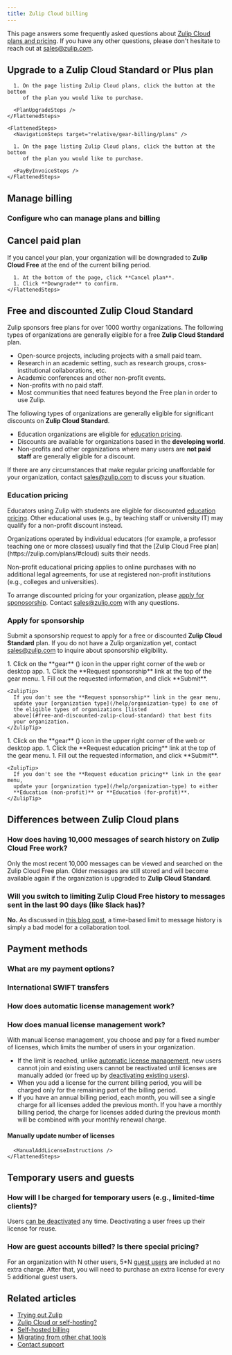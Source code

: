 ```yaml
---
title: Zulip Cloud billing
---
```



This page answers some frequently asked questions about [Zulip Cloud plans and
pricing](https://zulip.com/plans/). If you have any other questions, please
don't hesitate to reach out at [sales@zulip.com](mailto:sales@zulip.com).

## Upgrade to a Zulip Cloud Standard or Plus plan

<Tabs>
  <TabItem label="Pay by credit card">
    <FlattenedSteps>
      <NavigationSteps target="relative/gear-billing/plans" />

      1. On the page listing Zulip Cloud plans, click the button at the bottom
         of the plan you would like to purchase.

      <PlanUpgradeSteps />
    </FlattenedSteps>
  </TabItem>

  <TabItem label="Pay by invoice">
    <PayByInvoiceWarning />

    <FlattenedSteps>
      <NavigationSteps target="relative/gear-billing/plans" />

      1. On the page listing Zulip Cloud plans, click the button at the bottom
         of the plan you would like to purchase.

      <PayByInvoiceSteps />
    </FlattenedSteps>
  </TabItem>
</Tabs>

## Manage billing

<ManageBillingIntro />

<Tabs>
  <TabItem label="Desktop/Web">
    <FlattenedSteps>
      <NavigationSteps target="relative/gear-billing/billing" />
    </FlattenedSteps>
  </TabItem>
</Tabs>

### Configure who can manage plans and billing

<ConfigureWhoCanManagePlans />

## Cancel paid plan

If you cancel your plan, your organization will be downgraded to **Zulip Cloud
Free** at the end of the current billing period.

<Tabs>
  <TabItem label="Desktop/Web">
    <FlattenedSteps>
      <NavigationSteps target="relative/gear-billing/billing" />

      1. At the bottom of the page, click **Cancel plan**.
      1. Click **Downgrade** to confirm.
    </FlattenedSteps>
  </TabItem>
</Tabs>

## Free and discounted Zulip Cloud Standard

Zulip sponsors free plans for over 1000 worthy organizations. The following
types of organizations are generally eligible for a free **Zulip Cloud Standard** plan.

* Open-source projects, including projects with a small paid team.
* Research in an academic setting, such as research groups, cross-institutional
  collaborations, etc.
* Academic conferences and other non-profit events.
* Non-profits with no paid staff.
* Most communities that need features beyond the Free plan in order to use Zulip.

The following types of organizations are generally eligible for significant
discounts on **Zulip Cloud Standard**.

* Education organizations are eligible for [education
  pricing](https://zulip.com/for/education/#feature-pricing).
* Discounts are available for organizations based in the **developing world**.
* Non-profits and other organizations where many users are **not paid staff**
  are generally eligible for a discount.

If there are any circumstances that make regular pricing unaffordable for your
organization, contact [sales@zulip.com](mailto:sales@zulip.com) to discuss your
situation.

### Education pricing

Educators using Zulip with students are eligible for discounted [education
pricing](https://zulip.com/for/education/#feature-pricing). Other educational
uses (e.g., by teaching staff or university IT) may qualify for a non-profit
discount instead.

<ZulipTip>
  Organizations operated by individual educators (for example, a professor
  teaching one or more classes) usually find that the [Zulip Cloud Free
  plan](https://zulip.com/plans/#cloud) suits their needs.
</ZulipTip>

Non-profit educational pricing applies to online purchases with no additional
legal agreements, for use at registered non-profit institutions (e.g., colleges
and universities).

To arrange discounted pricing for your organization, please [apply for
sponosorship](#apply-for-sponsorship). Contact
[sales@zulip.com](mailto:sales@zulip.com) with any questions.

### Apply for sponsorship

Submit a sponsorship request to apply for a free or discounted **Zulip Cloud
Standard** plan. If you do not have a Zulip organization yet, contact
[sales@zulip.com](mailto:sales@zulip.com) to inquire about sponsorship
eligibility.

<Tabs>
  <TabItem label="Request sponsorship">
    <Steps>
      1. Click on the **gear** (<GearIcon />) icon in
         the upper right corner of the web or desktop app.
      1. Click the **Request sponsorship** link at the top of the gear menu.
      1. Fill out the requested information, and click **Submit**.
    </Steps>

    <ZulipTip>
      If you don't see the **Request sponsorship** link in the gear menu,
      update your [organization type](/help/organization-type) to one of
      the eligible types of organizations [listed
      above](#free-and-discounted-zulip-cloud-standard) that best fits
      your organization.
    </ZulipTip>
  </TabItem>

  <TabItem label="Request education pricing">
    <Steps>
      1. Click on the **gear** (<GearIcon />) icon in
         the upper right corner of the web or desktop app.
      1. Click the **Request education pricing** link at the top of the gear menu.
      1. Fill out the requested information, and click **Submit**.
    </Steps>

    <ZulipTip>
      If you don't see the **Request education pricing** link in the gear menu,
      update your [organization type](/help/organization-type) to either
      **Education (non-profit)** or **Education (for-profit)**.
    </ZulipTip>
  </TabItem>
</Tabs>

## Differences between Zulip Cloud plans

### How does having 10,000 messages of search history on Zulip Cloud Free work?

Only the most recent 10,000 messages can be viewed and searched on the Zulip
Cloud Free plan. Older messages are still stored and will become available
again if the organization is upgraded to **Zulip Cloud Standard**.

### Will you switch to limiting Zulip Cloud Free history to messages sent in the last 90 days (like Slack has)?

**No.** As discussed in [this blog
post](https://blog.zulip.com/2022/08/26/why-slacks-free-plan-change-is-causing-an-exodus/),
a time-based limit to message history is simply a bad model for a collaboration
tool.

## Payment methods

### What are my payment options?

<PaymentOptions />

### International SWIFT transfers

<InternationalWireTransfers />

### How does automatic license management work?

<AutomaticBilling />

### How does manual license management work?

With manual license management, you choose and pay for a fixed number of
licenses, which limits the number of users in your organization.

* If the limit is reached, unlike [automatic license
  management](#how-does-automatic-license-management-work), new users
  cannot join and existing users cannot be reactivated until licenses
  are manually added (or freed up by [deactivating existing
  users](/help/deactivate-or-reactivate-a-user)).
* When you add a license for the current billing period, you will be
  charged only for the remaining part of the billing period.
* If you have an annual billing period, each month, you will see a
  single charge for all licenses added the previous month. If you have
  a monthly billing period, the charge for licenses added during the
  previous month will be combined with your monthly renewal charge.

#### Manually update number of licenses

<Tabs>
  <TabItem label="Desktop/Web">
    <FlattenedSteps>
      <NavigationSteps target="relative/gear-billing/billing" />

      <ManualAddLicenseInstructions />
    </FlattenedSteps>
  </TabItem>
</Tabs>

## Temporary users and guests

### How will I be charged for temporary users (e.g., limited-time clients)?

Users [can be deactivated](/help/deactivate-or-reactivate-a-user) any time.
Deactivating a user frees up their license for reuse.

### How are guest accounts billed? Is there special pricing?

For an organization with N other users, 5\*N [guest users](/help/guest-users)
are included at no extra charge. After that, you will need to purchase an
extra license for every 5 additional guest users.

## Related articles

* [Trying out Zulip](/help/trying-out-zulip)
* [Zulip Cloud or self-hosting?](/help/zulip-cloud-or-self-hosting)
* [Self-hosted billing](/help/self-hosted-billing)
* [Migrating from other chat tools](/help/migrating-from-other-chat-tools)
* [Contact support](/help/contact-support)
